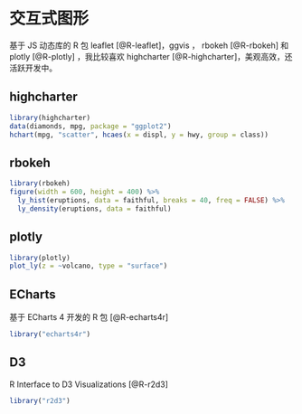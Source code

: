 # 交互式图形 {#js}

基于 JS 动态库的 R 包 leaflet [@R-leaflet]，ggvis ， rbokeh [@R-rbokeh] 和 plotly [@R-plotly] ，我比较喜欢 highcharter [@R-highcharter]，美观高效，还活跃开发中。

## highcharter

```r
library(highcharter)
data(diamonds, mpg, package = "ggplot2")
hchart(mpg, "scatter", hcaes(x = displ, y = hwy, group = class))
```

## rbokeh

```r
library(rbokeh)
figure(width = 600, height = 400) %>%
  ly_hist(eruptions, data = faithful, breaks = 40, freq = FALSE) %>%
  ly_density(eruptions, data = faithful)
```

## plotly 

```r
library(plotly)
plot_ly(z = ~volcano, type = "surface")
```

## ECharts

基于 ECharts 4 开发的 R 包 [@R-echarts4r]


```r
library("echarts4r")
```

## D3

R Interface to D3 Visualizations [@R-r2d3]

```r
library("r2d3")
```

